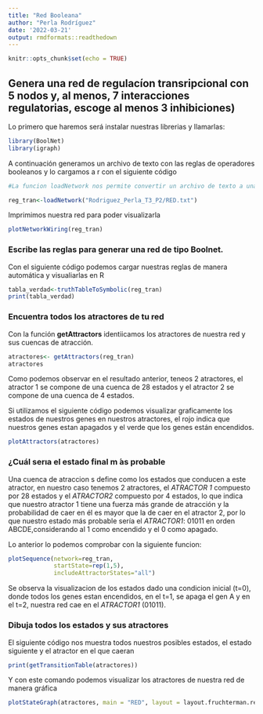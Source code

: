 ---
title: "Red Booleana"
author: "Perla Rodríguez"
date: '2022-03-21'
output: rmdformats::readthedown
---

```{r setup, include=FALSE}
knitr::opts_chunk$set(echo = TRUE)
```

## Genera una red de regulacíon transripcional con 5 nodos y, al menos, 7 interacciones regulatorias, escoge al menos 3 inhibiciones)

Lo primero que haremos será instalar nuestras librerias y llamarlas: 

```{r}
library(BoolNet)
library(igraph)
```

A continuación generamos un archivo de texto con las reglas de operadores booleanos y lo cargamos a r con el siguiente código

```{r}
#La funcion loadNetwork nos permite convertir un archivo de texto a una red booleana 

reg_tran<-loadNetwork("Rodriguez_Perla_T3_P2/RED.txt") 
```
Imprimimos nuestra red para poder visualizarla
```{r}
plotNetworkWiring(reg_tran)
```
### Escribe las reglas para generar una red de tipo Boolnet.
Con el siguiente código podemos cargar nuestras reglas de manera automática y visualiarlas en R

```{r}
tabla_verdad<-truthTableToSymbolic(reg_tran)
print(tabla_verdad)
```

###  Encuentra todos los atractores de tu red

Con la función **getAttractors** identiicamos los atractores de nuestra red y sus cuencas de atracción.
```{r}
atractores<- getAttractors(reg_tran)
atractores
```
Como podemos observar en el resultado anterior, teneos 2 atractores, el atractor 1 se compone de una cuenca de 28 estados y el atractor 2 se compone de una cuenca de 4 estados.

Si utilizamos el siguiente código podemos visualizar graficamente los estados de nuestros genes en nuestros atractores, el rojo indica que nuestros genes estan apagados y el verde que los genes están encendidos.  
```{r}
plotAttractors(atractores)
```

### ¿Cuál serıa el estado final m ́as probable

Una cuenca de atraccion s define como los estados que conducen a este atractor, en nuestro caso tenemos 2 atractores, el *ATRACTOR 1* compuesto por 28 estados y el *ATRACTOR2* compuesto por 4 estados, lo que indica que nuestro atractor 1 tiene una fuerza más grande de atracción y la probabilidad de caer en él es mayor que la de caer en el atractor 2, por lo que nuestro estado más probable sería el *ATRACTOR1*: 01011 en orden ABCDE,considerando al 1 como encendido y el 0 como apagado. 

Lo anterior lo podemos comprobar con la siguiente funcion: 
```{r}
plotSequence(network=reg_tran,
             startState=rep(1,5),
             includeAttractorStates="all")
```
Se observa la visualizacion de los estados dado una condicion inicial (t=0), donde todos los genes estan encendidos, en el t=1, se apaga el gen A y en el t=2, nuestra red cae en el *ATRACTOR1* (01011).

### Dibuja todos los estados y sus atractores

El siguiente código nos muestra todos nuestros posibles estados, el estado siguiente y el atractor en el que caeran
```{r}
print(getTransitionTable(atractores))
```

Y con este comando podemos visualizar los atractores de nuestra red de manera gráfica 
```{r}
plotStateGraph(atractores, main = "RED", layout = layout.fruchterman.reingold)
```

